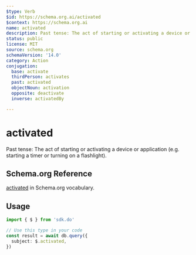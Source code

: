 ```yaml
---
$type: Verb
$id: https://schema.org.ai/activated
$context: https://schema.org.ai
name: activated
description: Past tense: The act of starting or activating a device or application (e.g. starting a timer or turning on a flashlight).
status: public
license: MIT
source: schema.org
schemaVersion: '14.0'
category: Action
conjugation:
  base: activate
  thirdPerson: activates
  past: activated
  objectNoun: activation
  opposite: deactivate
  inverse: activatedBy

---
```


# activated

Past tense: The act of starting or activating a device or application (e.g. starting a timer or turning on a flashlight).

## Schema.org Reference

[activated](https://schema.org/ActivateAction) in Schema.org vocabulary.

## Usage

```typescript
import { $ } from 'sdk.do'

// Use this type in your code
const result = await db.query({
  subject: $.activated,
})
```
